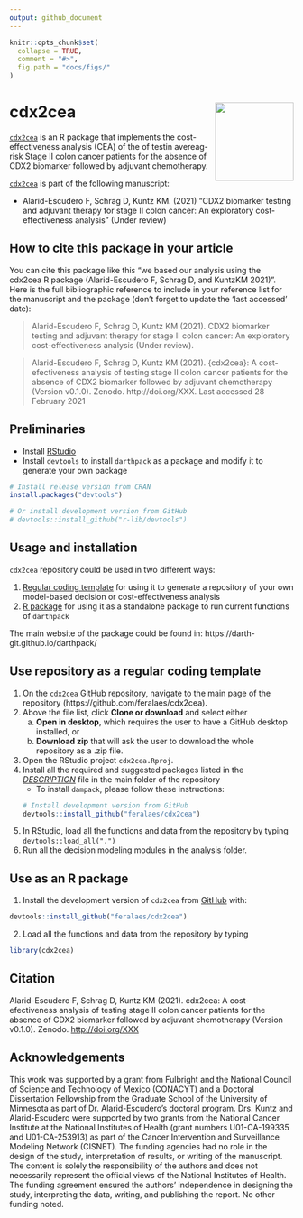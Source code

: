 ```yaml
---
output: github_document
---
```


<!-- README.md is generated from README.Rmd. Please edit that file -->

```r
knitr::opts_chunk$set(
  collapse = TRUE,
  comment = "#>",
  fig.path = "docs/figs/"
)
```

<!-- [![DOI](https://zenodo.org/badge/197059951.svg)](https://zenodo.org/badge/latestdoi/197059951) -->

# cdx2cea <img src='man/figures/logo.png' align="right" height="139" />
<!-- <img src="docs/figs/under_const.jpeg" align="center" alt="" width="360" /> -->

[`cdx2cea`](https://github.com/feralaes/cdx2cea) is an R package that implements the cost-effectiveness analysis (CEA) of the of testin avereag-risk Stage II colon cancer patients for the absence of CDX2 biomarker followed by adjuvant chemotherapy. 
<!-- The main website of `cdx2cea` can be [found here](https://darth-git.github.io/cdx2cea/). -->

[`cdx2cea`](https://github.com/DARTH-git/cdx2cea) is part of the following manuscript:

- Alarid-Escudero F, Schrag D, Kuntz KM. (2021) "CDX2 biomarker testing and adjuvant therapy for stage II colon cancer: An exploratory cost-effectiveness analysis" (Under review)

<!-- The release that accompanies the published article has been archived in zenodo: https://zenodo.org/record/3445451. -->

## How to cite this package in your article

You can cite this package like this "we based our analysis using the cdx2cea R package (Alarid-Escudero F, Schrag D, and KuntzKM 2021)". Here is the full bibliographic reference to include in your reference list for the manuscript and the package (don't forget to update the 'last accessed' date):

> Alarid-Escudero F, Schrag D, Kuntz KM (2021). CDX2 biomarker testing and adjuvant therapy for stage II colon cancer: An exploratory cost-effectiveness analysis (Under review). 

> Alarid-Escudero F, Schrag D, Kuntz KM (2021). {cdx2cea}: A cost-efectiveness analysis of testing stage II colon cancer patients for the absence of CDX2 biomarker followed by adjuvant chemotherapy (Version v0.1.0). Zenodo. http://doi.org/XXX. Last accessed 28 February 2021

## Preliminaries
- Install [RStudio](https://www.rstudio.com/products/rstudio/download/)
- Install `devtools` to install `darthpack` as a package and modify it to generate your own package
```r
# Install release version from CRAN
install.packages("devtools")

# Or install development version from GitHub
# devtools::install_github("r-lib/devtools")
```

## Usage and installation 
`cdx2cea` repository could be used in two different ways:

1. [Regular coding template](#use-repository-as-a-regular-coding-template) for using it to generate a repository of your own model-based decision or cost-effectiveness analysis
2. [R package](#use-as-an-r-package) for using it as a standalone package to run current functions of `darthpack`

The main website of the package could be found in: https://darth-git.github.io/darthpack/

## Use repository as a regular coding template
1. On the `cdx2cea` GitHub repository, navigate to the main page of the repository (https://github.com/feralaes/cdx2cea).
2. Above the file list, click **Clone or download** and select either 
    a. **Open in desktop**, which requires the user to have a GitHub desktop installed, or
    b. **Download zip** that will ask the user to download the whole repository as a .zip file.
3. Open the RStudio project `cdx2cea.Rproj`.
4. Install all the required and suggested packages listed in the  [*DESCRIPTION*](https://github.com/feralaes/cdx2cea/blob/master/DESCRIPTION) file in the main folder of the repository
    - To install `dampack`, please follow these instructions:
```r
# Install development version from GitHub
devtools::install_github("feralaes/cdx2cea")
```
5. In RStudio, load all the functions and data from the repository by typing `devtools::load_all(".")`
6. Run all the decision modeling modules in the analysis folder.

## Use as an R package
1. Install the development version of `cdx2cea` from [GitHub](https://github.com) with:

```r
devtools::install_github("feralaes/cdx2cea")
```

2. Load all the functions and data from the repository by typing 
```r
library(cdx2cea)
```

## Citation

Alarid-Escudero F, Schrag D, Kuntz KM (2021). cdx2cea: A cost-efectiveness analysis of testing stage II colon cancer patients for the absence of CDX2 biomarker followed by adjuvant chemotherapy (Version v0.1.0). Zenodo. [http://doi.org/XXX](http://doi.org/XXX)

## Acknowledgements

This work was supported by a grant from Fulbright and the National Council of Science and Technology of Mexico (CONACYT) and a Doctoral Dissertation Fellowship from the Graduate School of the University of Minnesota as part of Dr. Alarid-Escudero's doctoral program. Drs. Kuntz and Alarid-Escudero were supported by two grants from the National Cancer Institute at the National Institutes of Health (grant numbers U01-CA-199335 and U01-CA-253913) as part of the Cancer Intervention and Surveillance Modeling Network (CISNET). The funding agencies had no role in the design of the study, interpretation of results, or writing of the manuscript. The content is solely the responsibility of the authors and does not necessarily represent the official views of the National Institutes of Health. The funding agreement ensured the authors' independence in designing the study, interpreting the data, writing, and publishing the report. No other funding noted.